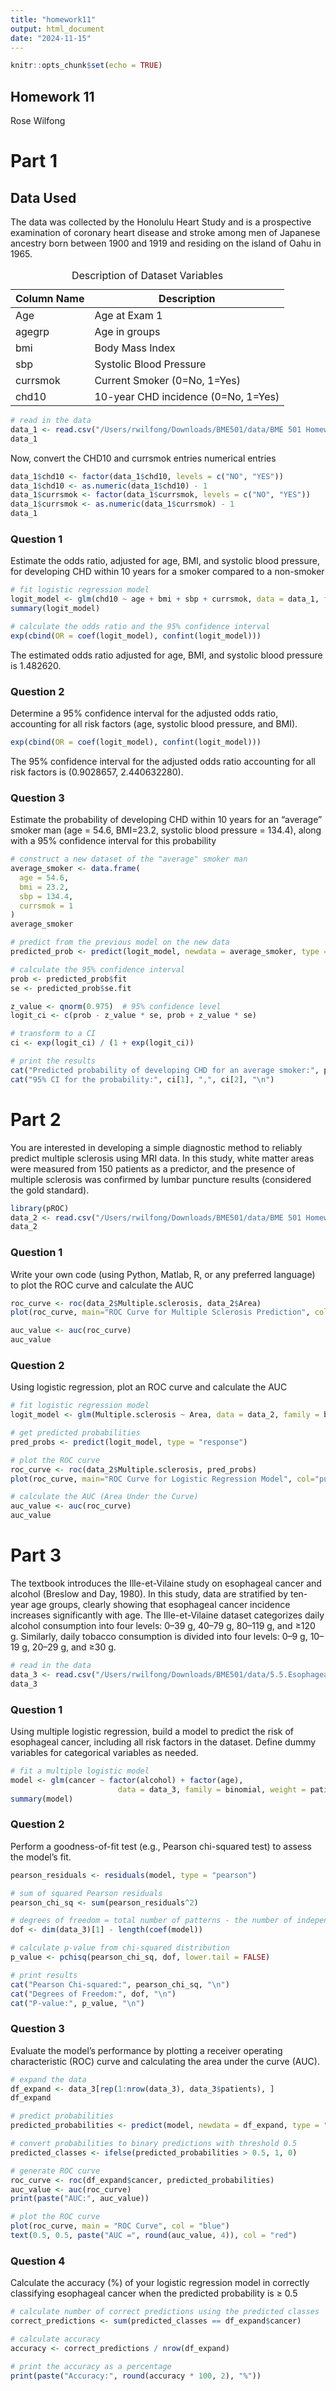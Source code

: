 ```yaml
---
title: "homework11"
output: html_document
date: "2024-11-15"
---
```


```r
knitr::opts_chunk$set(echo = TRUE)
```

## Homework 11

Rose Wilfong

# Part 1

## Data Used

The data was collected by the Honolulu Heart Study and is a prospective examination of coronary heart disease and stroke among men of Japanese ancestry born between 1900 and 1919 and residing on the island of Oahu in 1965.

| Column Name | Description                         |
|-------------|-------------------------------------|
| Age         | Age at Exam 1                       |
| agegrp      | Age in groups                       |
| bmi         | Body Mass Index                     |
| sbp         | Systolic Blood Pressure             |
| currsmok    | Current Smoker (0=No, 1=Yes)        |
| chd10       | 10-year CHD incidence (0=No, 1=Yes) |

: Description of Dataset Variables

```r
# read in the data 
data_1 <- read.csv("/Users/rwilfong/Downloads/BME501/data/BME 501 Homework 11-1 dataset.csv")
data_1
```

Now, convert the CHD10 and currsmok entries numerical entries

```r
data_1$chd10 <- factor(data_1$chd10, levels = c("NO", "YES"))
data_1$chd10 <- as.numeric(data_1$chd10) - 1 
data_1$currsmok <- factor(data_1$currsmok, levels = c("NO", "YES"))
data_1$currsmok <- as.numeric(data_1$currsmok) - 1
data_1
```

### Question 1 

Estimate the odds ratio, adjusted for age, BMI, and systolic blood pressure, for developing CHD within 10 years for a smoker compared to a non-smoker

```r
# fit logistic regression model 
logit_model <- glm(chd10 ~ age + bmi + sbp + currsmok, data = data_1, family = binomial)
summary(logit_model)
```

```r
# calculate the odds ratio and the 95% confidence interval
exp(cbind(OR = coef(logit_model), confint(logit_model)))
```

The estimated odds ratio adjusted for age, BMI, and systolic blood pressure is 1.482620.

### Question 2

Determine a 95% confidence interval for the adjusted odds ratio, accounting for all risk factors (age, systolic blood pressure, and BMI).

```r
exp(cbind(OR = coef(logit_model), confint(logit_model)))
```

The 95% confidence interval for the adjusted odds ratio accounting for all risk factors is (0.9028657, 2.440632280). \

### Question 3

Estimate the probability of developing CHD within 10 years for an "average" smoker man (age = 54.6, BMI=23.2, systolic blood pressure = 134.4), along with a 95% confidence interval for this probability

```r
# construct a new dataset of the "average" smoker man 
average_smoker <- data.frame(
  age = 54.6,
  bmi = 23.2,
  sbp = 134.4,
  currsmok = 1
)
average_smoker
```

```r
# predict from the previous model on the new data 
predicted_prob <- predict(logit_model, newdata = average_smoker, type = "response", se.fit = TRUE)

```

```r
# calculate the 95% confidence interval
prob <- predicted_prob$fit
se <- predicted_prob$se.fit

z_value <- qnorm(0.975)  # 95% confidence level
logit_ci <- c(prob - z_value * se, prob + z_value * se)

# transform to a CI
ci <- exp(logit_ci) / (1 + exp(logit_ci))

# print the results
cat("Predicted probability of developing CHD for an average smoker:", prob, "\n")
cat("95% CI for the probability:", ci[1], ",", ci[2], "\n")
```

# Part 2 

You are interested in developing a simple diagnostic method to reliably predict multiple sclerosis using
MRI data. In this study, white matter areas were measured from 150 patients as a predictor, and the
presence of multiple sclerosis was confirmed by lumbar puncture results (considered the gold
standard).

```r
library(pROC)
data_2 <- read.csv("/Users/rwilfong/Downloads/BME501/data/BME 501 Homework 11-2 dataset.csv")
data_2
```

### Question 1 

Write your own code (using Python, Matlab, R, or any preferred language) to plot the ROC
curve and calculate the AUC

```r
roc_curve <- roc(data_2$Multiple.sclerosis, data_2$Area)
plot(roc_curve, main="ROC Curve for Multiple Sclerosis Prediction", col="blue", lwd=2)
```

```r
auc_value <- auc(roc_curve)
auc_value
```

### Question 2 

Using logistic regression, plot an ROC curve and calculate the AUC

```r
# fit logistic regression model
logit_model <- glm(Multiple.sclerosis ~ Area, data = data_2, family = binomial)

# get predicted probabilities
pred_probs <- predict(logit_model, type = "response")

# plot the ROC curve
roc_curve <- roc(data_2$Multiple.sclerosis, pred_probs)
plot(roc_curve, main="ROC Curve for Logistic Regression Model", col="purple", lwd=2)
```

```r
# calculate the AUC (Area Under the Curve)
auc_value <- auc(roc_curve)
auc_value
```

# Part 3 

The textbook introduces the Ille-et-Vilaine study on esophageal cancer and alcohol (Breslow and Day,
1980). In this study, data are stratified by ten-year age groups, clearly showing that esophageal cancer
incidence increases significantly with age. The Ille-et-Vilaine dataset categorizes daily alcohol
consumption into four levels: 0–39 g, 40–79 g, 80–119 g, and ≥120 g. Similarly, daily tobacco
consumption is divided into four levels: 0–9 g, 10–19 g, 20–29 g, and ≥30 g.

```r
# read in the data 
data_3 <- read.csv("/Users/rwilfong/Downloads/BME501/data/5.5.EsophagealCa.csv")
data_3
```

### Question 1 

Using multiple logistic regression, build a model to predict the risk of esophageal cancer,
including all risk factors in the dataset. Define dummy variables for categorical variables as
needed.

```r
# fit a multiple logistic model 
model <- glm(cancer ~ factor(alcohol) + factor(age), 
                        data = data_3, family = binomial, weight = patients)
summary(model)
```

### Question 2 

Perform a goodness-of-fit test (e.g., Pearson chi-squared test) to assess the model's fit.

```r
pearson_residuals <- residuals(model, type = "pearson")

# sum of squared Pearson residuals
pearson_chi_sq <- sum(pearson_residuals^2)

# degrees of freedom = total number of patterns - the number of independent variables - 1
dof <- dim(data_3)[1] - length(coef(model))

# calculate p-value from chi-squared distribution
p_value <- pchisq(pearson_chi_sq, dof, lower.tail = FALSE)

# print results
cat("Pearson Chi-squared:", pearson_chi_sq, "\n")
cat("Degrees of Freedom:", dof, "\n")
cat("P-value:", p_value, "\n")
```

### Question 3 

Evaluate the model's performance by plotting a receiver operating characteristic (ROC) curve
and calculating the area under the curve (AUC).

```r
# expand the data
df_expand <- data_3[rep(1:nrow(data_3), data_3$patients), ]
df_expand

# predict probabilities
predicted_probabilities <- predict(model, newdata = df_expand, type = "response")

# convert probabilities to binary predictions with threshold 0.5
predicted_classes <- ifelse(predicted_probabilities > 0.5, 1, 0)

```

```r
# generate ROC curve
roc_curve <- roc(df_expand$cancer, predicted_probabilities)
auc_value <- auc(roc_curve)
print(paste("AUC:", auc_value))

# plot the ROC curve
plot(roc_curve, main = "ROC Curve", col = "blue")
text(0.5, 0.5, paste("AUC =", round(auc_value, 4)), col = "red")

```

### Question 4 

Calculate the accuracy (%) of your logistic regression model in correctly classifying esophageal
cancer when the predicted probability is ≥ 0.5

```r
# calculate number of correct predictions using the predicted classes
correct_predictions <- sum(predicted_classes == df_expand$cancer)

# calculate accuracy
accuracy <- correct_predictions / nrow(df_expand)

# print the accuracy as a percentage
print(paste("Accuracy:", round(accuracy * 100, 2), "%"))
```
